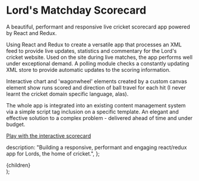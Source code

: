 

# Lord's Matchday Scorecard

A beautiful, performant and responsive live cricket scorecard app powered by React and Redux.

Using React and Redux to create a versatile app that processes an XML feed to provide live updates, statistics and commentary for the Lord's cricket website. Used on the site during live matches, the app performs well under exceptional demand. A polling module checks a constantly updating XML store to provide automatic updates to the scoring information.

Interactive chart and 'wagonwheel' elements created by a custom canvas element show runs scored and direction of ball travel for each hit (I never learnt the cricket domain specific language, alas).

The whole app is integrated into an existing content management system via a simple script tag inclusion on a specific template. An elegant and effective solution to a complex problem - delivered ahead of time and under budget.

<ImageWithCaption
  src="/lords-matchday-react-scorecard.png"
  altText="A clear and informative graph shows the cumulative number of runs in the Pakistan versus South Africa match."
  caption="The stats page of the matchday scorecard, showing cumulative number of runs scored over the course of the match."
  width={1440}
  height={900}
/>

[Play with the interactive scorecard](https://www.lords.org/lords/match-day/fixtures-and-results/2019/lords/international/pakistan-v-south-africa#/stats)

  description:
    "Building a responsive, performant and engaging react/redux app for Lords, the home of cricket.",
};

  <Layout>
    <Head pageTitle="Projects, Lord's Matchday Scorecard" meta={meta} />
    <main id="main-content">{children}</main>
  </Layout>
);
